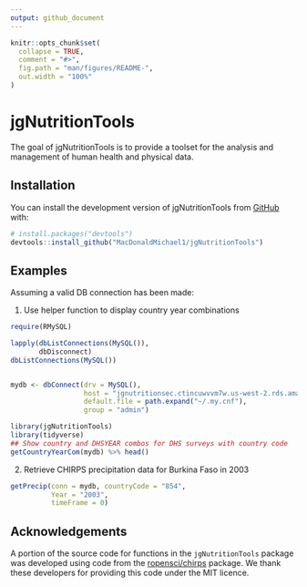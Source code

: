 ```yaml
---
output: github_document
---
```


<!-- README.md is generated from README.Rmd. Please edit that file -->

```r
knitr::opts_chunk$set(
  collapse = TRUE,
  comment = "#>",
  fig.path = "man/figures/README-",
  out.width = "100%"
)
```

# jgNutritionTools

<!-- badges: start -->
<!-- badges: end -->

The goal of jgNutritionTools is to provide a toolset for the analysis and management of human health and physical data.

## Installation

You can install the development version of jgNutritionTools from [GitHub](https://github.com/) with:

``` r
# install.packages("devtools")
devtools::install_github("MacDonaldMichael1/jgNutritionTools")
```

## Examples

Assuming a valid DB connection has been made:

1. Use helper function to display country year combinations

```r
require(RMySQL)

lapply(dbListConnections(MySQL()),
       dbDisconnect)
dbListConnections(MySQL())


mydb <- dbConnect(drv = MySQL(),
                  host = "jgnutritionsec.ctincuwvvm7w.us-west-2.rds.amazonaws.com",
                  default.file = path.expand("~/.my.cnf"),
                  group = "admin")
```

```r
library(jgNutritionTools)
library(tidyverse)
## Show country and DHSYEAR combos for DHS surveys with country code
getCountryYearCom(mydb) %>% head()

```   
2. Retrieve CHIRPS precipitation data for Burkina Faso in 2003
```r
getPrecip(conn = mydb, countryCode = "854",
          Year = "2003",
          timeFrame = 0)
```
## Acknowledgements 

A portion of the source code for functions in the `jgNutritionTools` package was developed using code from the [ropensci/chirps](https://github.com/ropensci/chirps) package. We thank these developers for providing this code under the MIT licence.
